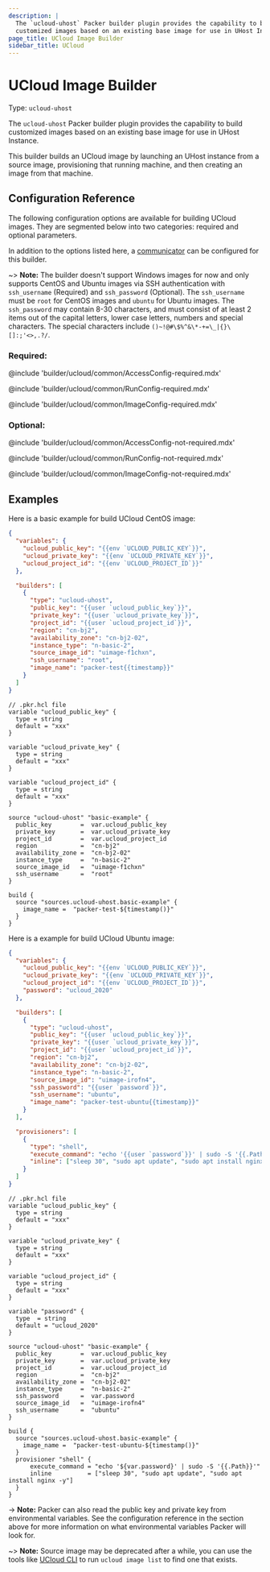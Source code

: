 ```yaml
---
description: |
  The `ucloud-uhost` Packer builder plugin provides the capability to build
  customized images based on an existing base image for use in UHost Instance.
page_title: UCloud Image Builder
sidebar_title: UCloud
---
```


# UCloud Image Builder

Type: `ucloud-uhost`

The `ucloud-uhost` Packer builder plugin provides the capability to build
customized images based on an existing base image for use in UHost Instance.

This builder builds an UCloud image by launching an UHost instance from a source image,
provisioning that running machine, and then creating an image from that machine.

## Configuration Reference

The following configuration options are available for building UCloud images. They are
segmented below into two categories: required and optional parameters.

In addition to the options listed here, a
[communicator](/docs/templates/communicator) can be configured for this
builder.

~> **Note:** The builder doesn't support Windows images for now and only supports CentOS and Ubuntu images via SSH authentication with `ssh_username` (Required) and `ssh_password` (Optional). The `ssh_username` must be `root` for CentOS images and `ubuntu` for Ubuntu images. The `ssh_password` may contain 8-30 characters, and must consist of at least 2 items out of the capital letters, lower case letters, numbers and special characters. The special characters include `()~!@#\$%^&\*-+=\_|{}\[]:;'<>,.?/`.

### Required:

@include 'builder/ucloud/common/AccessConfig-required.mdx'

@include 'builder/ucloud/common/RunConfig-required.mdx'

@include 'builder/ucloud/common/ImageConfig-required.mdx'

### Optional:

@include 'builder/ucloud/common/AccessConfig-not-required.mdx'

@include 'builder/ucloud/common/RunConfig-not-required.mdx'

@include 'builder/ucloud/common/ImageConfig-not-required.mdx'

## Examples

Here is a basic example for build UCloud CentOS image:

<Tabs>
<Tab heading="JSON">

```json
{
  "variables": {
    "ucloud_public_key": "{{env `UCLOUD_PUBLIC_KEY`}}",
    "ucloud_private_key": "{{env `UCLOUD_PRIVATE_KEY`}}",
    "ucloud_project_id": "{{env `UCLOUD_PROJECT_ID`}}"
  },

  "builders": [
    {
      "type": "ucloud-uhost",
      "public_key": "{{user `ucloud_public_key`}}",
      "private_key": "{{user `ucloud_private_key`}}",
      "project_id": "{{user `ucloud_project_id`}}",
      "region": "cn-bj2",
      "availability_zone": "cn-bj2-02",
      "instance_type": "n-basic-2",
      "source_image_id": "uimage-f1chxn",
      "ssh_username": "root",
      "image_name": "packer-test{{timestamp}}"
    }
  ]
}
```

</Tab>
<Tab heading="HCL2">

```hcl
// .pkr.hcl file
variable "ucloud_public_key" {
  type = string
  default = "xxx"
}

variable "ucloud_private_key" {
  type = string
  default = "xxx"
}

variable "ucloud_project_id" {
  type = string
  default = "xxx"
}

source "ucloud-uhost" "basic-example" {
  public_key        =  var.ucloud_public_key
  private_key       =  var.ucloud_private_key
  project_id        =  var.ucloud_project_id
  region            =  "cn-bj2"
  availability_zone =  "cn-bj2-02"
  instance_type     =  "n-basic-2"
  source_image_id   =  "uimage-f1chxn"
  ssh_username      =  "root"
}

build {
  source "sources.ucloud-uhost.basic-example" {
    image_name =  "packer-test-${timestamp()}"
  }
}
```

</Tab>
</Tabs>

Here is a example for build UCloud Ubuntu image:

<Tabs>
<Tab heading="JSON">

```json
{
  "variables": {
    "ucloud_public_key": "{{env `UCLOUD_PUBLIC_KEY`}}",
    "ucloud_private_key": "{{env `UCLOUD_PRIVATE_KEY`}}",
    "ucloud_project_id": "{{env `UCLOUD_PROJECT_ID`}}",
    "password": "ucloud_2020"
  },

  "builders": [
    {
      "type": "ucloud-uhost",
      "public_key": "{{user `ucloud_public_key`}}",
      "private_key": "{{user `ucloud_private_key`}}",
      "project_id": "{{user `ucloud_project_id`}}",
      "region": "cn-bj2",
      "availability_zone": "cn-bj2-02",
      "instance_type": "n-basic-2",
      "source_image_id": "uimage-irofn4",
      "ssh_password": "{{user `password`}}",
      "ssh_username": "ubuntu",
      "image_name": "packer-test-ubuntu{{timestamp}}"
    }
  ],

  "provisioners": [
    {
      "type": "shell",
      "execute_command": "echo '{{user `password`}}' | sudo -S '{{.Path}}'",
      "inline": ["sleep 30", "sudo apt update", "sudo apt install nginx -y"]
    }
  ]
}
```

</Tab>
<Tab heading="HCL2">

```hcl
// .pkr.hcl file
variable "ucloud_public_key" {
  type = string
  default = "xxx"
}

variable "ucloud_private_key" {
  type = string
  default = "xxx"
}

variable "ucloud_project_id" {
  type = string
  default = "xxx"
}

variable "password" {
  type  = string
  default = "ucloud_2020"
}

source "ucloud-uhost" "basic-example" {
  public_key        =  var.ucloud_public_key
  private_key       =  var.ucloud_private_key
  project_id        =  var.ucloud_project_id
  region            =  "cn-bj2"
  availability_zone =  "cn-bj2-02"
  instance_type     =  "n-basic-2"
  ssh_password      =  var.password
  source_image_id   =  "uimage-irofn4"
  ssh_username      =  "ubuntu"
}

build {
  source "sources.ucloud-uhost.basic-example" {
    image_name =  "packer-test-ubuntu-${timestamp()}"
  }
  provisioner "shell" {
      execute_command = "echo '${var.password}' | sudo -S '{{.Path}}'"
      inline          = ["sleep 30", "sudo apt update", "sudo apt install nginx -y"]
  }
}
```

</Tab>
</Tabs>

-> **Note:** Packer can also read the public key and private key from
environmental variables. See the configuration reference in the section above
for more information on what environmental variables Packer will look for.

~> **Note:** Source image may be deprecated after a while, you can use the tools like [UCloud CLI](https://docs.ucloud.cn/cli/intro) to run `ucloud image list` to find one that exists.
